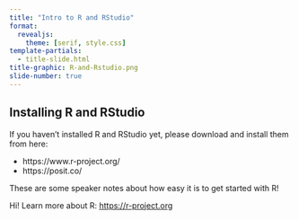```yaml
---
title: "Intro to R and RStudio"
format: 
  revealjs:
    theme: [serif, style.css]
template-partials:
  - title-slide.html
title-graphic: R-and-Rstudio.png
slide-number: true
---
```


## Installing R and RStudio

If you haven't installed R and RStudio yet, 
please download and install them from here: 

  * https://www.r-project.org/
  * https://posit.co/ 
  
::: {.notes}
These are some speaker notes about how easy it is to get started with R! 
:::
  
::: footer
Hi! Learn more about R: <https://r-project.org>
:::
